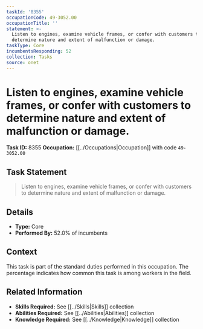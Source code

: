 ```yaml
---
taskId: '8355'
occupationCode: 49-3052.00
occupationTitle: ''
statement: >-
  Listen to engines, examine vehicle frames, or confer with customers to
  determine nature and extent of malfunction or damage.
taskType: Core
incumbentsResponding: 52
collection: Tasks
source: onet
---
```

# Listen to engines, examine vehicle frames, or confer with customers to determine nature and extent of malfunction or damage.

**Task ID:** 8355
**Occupation:** [[../Occupations|Occupation]] with code `49-3052.00`

## Task Statement

> Listen to engines, examine vehicle frames, or confer with customers to determine nature and extent of malfunction or damage.

## Details

- **Type:** Core
- **Performed By:** 52.0% of incumbents

## Context

This task is part of the standard duties performed in this occupation. The percentage indicates how common this task is among workers in the field.

## Related Information

- **Skills Required:** See [[../Skills|Skills]] collection
- **Abilities Required:** See [[../Abilities|Abilities]] collection
- **Knowledge Required:** See [[../Knowledge|Knowledge]] collection
